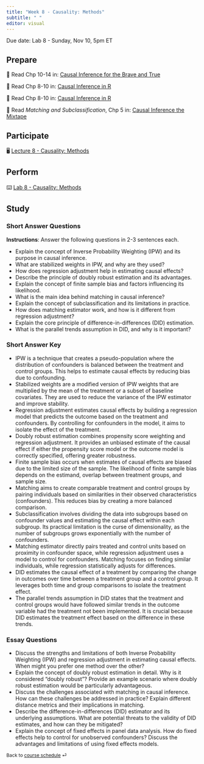 ```yaml
---
title: "Week 8 - Causality: Methods"
subtitle: " "
editor: visual
---
```


::: callout-important
Due date: Lab 8 - Sunday, Nov 10, 5pm ET
:::

## Prepare

📖 Read Chp 10-14 in: [Causal Inference for the Brave and True](https://matheusfacure.github.io/python-causality-handbook/10-Matching.html)

📖 Read Chp 8-10 in: [Causal Inference in R](https://www.r-causal.org/chapters/08-building-ps-models)

📖 Read Chp 8-10 in: [Causal Inference in R](https://www.r-causal.org/chapters/08-building-ps-models)

📖 Read *Matching and Subclassification*, Chp 5 in: [Causal Inference the Mixtape](https://mixtape.scunning.com/05-matching_and_subclassification)

## Participate

🖥️ [Lecture 8 - Causality: Methods](/slides/BSMM_8740_lec_08.html)

## Perform

⌨️ [Lab 8 - Causality: Methods](labs/BSMM_8740_lab_8.html)

## Study

### Short Answer Questions

**Instructions**: Answer the following questions in 2-3 sentences each.

-   Explain the concept of Inverse Probability Weighting (IPW) and its purpose in causal inference.
-   What are stabilized weights in IPW, and why are they used?
-   How does regression adjustment help in estimating causal effects?
-   Describe the principle of doubly robust estimation and its advantages.
-   Explain the concept of finite sample bias and factors influencing its likelihood.
-   What is the main idea behind matching in causal inference?
-   Explain the concept of subclassification and its limitations in practice.
-   How does matching estimator work, and how is it different from regression adjustment?
-   Explain the core principle of difference-in-differences (DID) estimation.
-   What is the parallel trends assumption in DID, and why is it important?

### Short Answer Key

-   IPW is a technique that creates a pseudo-population where the distribution of confounders is balanced between the treatment and control groups. This helps to estimate causal effects by reducing bias due to confounding.
-   Stabilized weights are a modified version of IPW weights that are multiplied by the mean of the treatment or a subset of baseline covariates. They are used to reduce the variance of the IPW estimator and improve stability.
-   Regression adjustment estimates causal effects by building a regression model that predicts the outcome based on the treatment and confounders. By controlling for confounders in the model, it aims to isolate the effect of the treatment.
-   Doubly robust estimation combines propensity score weighting and regression adjustment. It provides an unbiased estimate of the causal effect if either the propensity score model or the outcome model is correctly specified, offering greater robustness.
-   Finite sample bias occurs when estimates of causal effects are biased due to the limited size of the sample. The likelihood of finite sample bias depends on the estimand, overlap between treatment groups, and sample size.
-   Matching aims to create comparable treatment and control groups by pairing individuals based on similarities in their observed characteristics (confounders). This reduces bias by creating a more balanced comparison.
-   Subclassification involves dividing the data into subgroups based on confounder values and estimating the causal effect within each subgroup. Its practical limitation is the curse of dimensionality, as the number of subgroups grows exponentially with the number of confounders.
-   Matching estimator directly pairs treated and control units based on proximity in confounder space, while regression adjustment uses a model to control for confounders. Matching focuses on finding similar individuals, while regression statistically adjusts for differences.
-   DID estimates the causal effect of a treatment by comparing the change in outcomes over time between a treatment group and a control group. It leverages both time and group comparisons to isolate the treatment effect.
-   The parallel trends assumption in DID states that the treatment and control groups would have followed similar trends in the outcome variable had the treatment not been implemented. It is crucial because DID estimates the treatment effect based on the difference in these trends.

### Essay Questions

-   Discuss the strengths and limitations of both Inverse Probability Weighting (IPW) and regression adjustment in estimating causal effects. When might you prefer one method over the other?
-   Explain the concept of doubly robust estimation in detail. Why is it considered "doubly robust"? Provide an example scenario where doubly robust estimation would be particularly advantageous.
-   Discuss the challenges associated with matching in causal inference. How can these challenges be addressed in practice? Explain different distance metrics and their implications in matching.
-   Describe the difference-in-differences (DID) estimator and its underlying assumptions. What are potential threats to the validity of DID estimates, and how can they be mitigated?
-   Explain the concept of fixed effects in panel data analysis. How do fixed effects help to control for unobserved confounders? Discuss the advantages and limitations of using fixed effects models.

::: {style="font-size: 0.875em;"}
Back to [course schedule](/ "Course schedule") ⏎
:::
